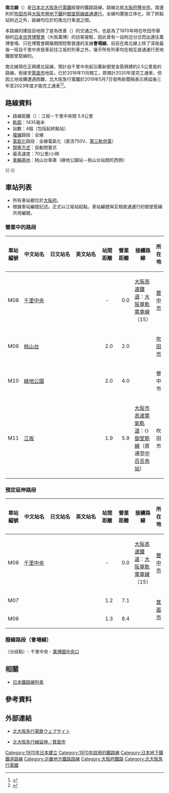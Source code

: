 {{NoteTA
|1=zh-tw:地下鐵;zh-hk:地鐵;zh-cn:地铁;
}}
{{Infobox 鐵道路線
|日文原名 = 南北線
|平假名 = なんぼくせん
|羅馬拼音 = Nanboku sen
|路線名稱 = [[file:Kitakyu-logo.svg|22px]] 南北線
|路線顏色 = #7e2355
|圖片 = Kita-Osaka Kyūkō Railway.JPG
|圖片大小 = 300px
|圖片說明 = 行駛於千里中央－桃山台之間路段的{{link-ja|北大阪急行電鐵8000型電力動車組|北大阪急行電鉄8000形電車|8000型}}列車
|所在地={{JPN}}<br>{{flag|大阪府}}[[吹田市|吹田市]]、[[豐中市|豐中市]]
|起點 = [[江坂站|江坂]]
|終點 = [[千里中央站|千里中央]]
|站數 = 4個
|路線記號 = {{車站編號s|#000080|#fff|M}}
|通車 = 1970年2月24日
|擁有者 = [[File:Kitakyu-logo.svg|22px]] [[北大阪急行電鐵|北大阪急行電鐵]]
|營運者 = [[File:Kitakyu-logo.svg|22px]] 北大阪急行電鐵
|車輛基地 = 桃山台車庫
|使用車輛 = 參見[[北大阪急行電鐵#車輛|北大阪急行電鐵#車輛]]一節
|路線距離 = 5.9公里
|軌距 = 1,435毫米（[[標準軌|標準軌]]）
|軌道數量 = [[複線鐵路|複線]]
|電氣化方式 = [[直流電|直流電]]750 [[伏特|V]] [[第三軌供電|第三軌供電]]
|閉塞方式 = 自動閉塞式
|保安裝置 = [[列車自動控制系統#WS-ATC_(WaysideSignal-ATC)|WS-ATC]]
|最高速度 = 70公里/小時
|路線圖 =  [[File:Kitaosakakyuko.png|300px]]] 
}}
{{南北線 (北大阪急行電鐵)RDT}}
'''南北線'''（{{jpn|j=南北線|hg=なんぼくせん|rm=Nanboku sen|f=y}}）是[[日本|日本]][[北大阪急行電鐵|北大阪急行電鐵]]經營的鐵路路線，路線北抵[[大阪府|大阪府]][[豐中市|豐中市]]{{ST|千里中央|1}}，南邊則於[[吹田市|吹田市]]{{ST|江坂|2}}與[[大阪市營地下鐵|大阪市營地下鐵]]的[[御堂筋線|御堂筋線]][[直通運行|直通運行]]。全線均實施立体化，除了終點站{{ST|千里中央}}附近之外，路線均位於{{link-ja|新御堂筋|新御堂筋}}的南北行車道之間。

本路線的建設目地除了是為改善{{link-ja|千里新市鎮|千里ニュータウン}}（{{lang|ja|千里ニュータウン}}）的交通之外，也是為了1970年時在吹田市舉辦的[[日本世界博覽會|日本世界博覽會]]（大阪萬博）的訪客接駁，因此曾有一自{{ST|江坂}}附近分岔而出連往萬博會場、只在博覽會開展期間短暫營運的支線'''會場線'''。目前在南北線上除了深夜最後一班自千里中央發車前往江坂的列車之外，幾乎所有列車均在{{ST|江坂}}相互直通運行至地鐵御堂筋線的{{ST|中百舌鳥|1}}。

南北線現在正興建北延線，預計自千里中央起沿著新御堂金筋興建約2.5公里長的路線，銜接至[[箕面市|箕面市]]{{link-ja|萱野 (箕面市)|萱野 (箕面市)|萱野}}地區，已於2016年11月開工，原預計2020年度完工通車，但因土地收購遭遇困難，北大阪急行電鐵於2019年5月7日發佈新聞稿表示將延後三年至2023年度才能完工通車<ref>{{Cite web |url=https://www.yomiuri.co.jp/economy/20190508-OYT1T50128/ |title=用地買収が難航、土中から壁…鉄道延伸３年延期 |access-date=2019-05-08 |archive-date=2019-05-08 |archive-url=https://web.archive.org/web/20190508021724/https://www.yomiuri.co.jp/economy/20190508-OYT1T50128/ |dead-url=yes }}</ref><ref>{{Cite web |url=http://www.kita-kyu.co.jp/upload/109.pdf |title=北大阪急行線延伸事業の開業目標の見直しについて |access-date=2019-05-08 |archive-date=2020-09-27 |archive-url=https://web.archive.org/web/20200927064459/https://www.kita-kyu.co.jp/upload/109.pdf |dead-url=no }}</ref>。

== 路線資料 ==
*路線距離（{{link-ja|營業距離|営業キロ}}）：江坂－千里中央間 5.9公里
*[[軌距|軌距]]：1435毫米
*站數：4個（包括起終點站）
*[[複線鐵路|複線]]路段：全線
*[[電氣化鐵路|電氣化]]路段：全線電氣化（直流750V、[[第三軌供電|第三軌供電]]）
*[[閉塞_(鐵路)|閉塞方式]]：自動閉塞式
*最高速度：70公里/小時
*[[車輛基地|車輛基地]]：桃山台車庫（綠地公園站－桃山台站間的西側）

{{-}}
== 車站列表 ==
* 所有車站都位於[[大阪府|大阪府]]。
* 根據車站編號記述。正式以江坂站起點。車站編號與互相直通運行的御堂筋線共用編號。
=== 營業中的路段 ===
<!-- 所在地は電話帳記載のものを基準とした。 -->
{| class="wikitable" rules="all"
|-
!style="width:2em;"|車站編號
!style="width:5em;"|中文站名
!style="width:5em;"|日文站名
!style="width:5em;"|英文站名
!style="width:2.5em;"|站間距離
!style="width:2.5em;"|營業距離
!接續路線
!所在地
|-style="border-top:solid 3px #7e2355;"
!M08
|[[千里中央站|千里中央]]
|{{lang|ja|千里中央}}
|{{lang|en|Senri-Chūō}}
|style="text-align:center;"|-
|style="text-align:right;"|0.0
|[[大阪高速鐵道|大阪高速鐵道]]：[[大阪單軌電車線|大阪單軌電車線]]（15）
|[[豐中市|豐中市]]
|-
!M09
|[[桃山台站|桃山台]]
|{{lang|ja|桃山台}}
|{{lang|en|Momoyamadai}}
|style="text-align:right;"|2.0
|style="text-align:right;"|2.0
| 
|[[吹田市|吹田市]]
|-
!M10
|[[綠地公園站|綠地公園]]
|{{lang|ja|緑地公園}}
|{{lang|en|Ryokuchi-Kōen}}
|style="text-align:right;"|2.0
|style="text-align:right;"|4.0
| 
|豐中市
|-
!M11
|[[江坂站|江坂]]
|{{lang|ja|江坂}}
|{{lang|en|Esaka}}
|style="text-align:right;"|1.9
|style="text-align:right;"|5.9
|[[大阪市高速電氣軌道|大阪市高速電氣軌道]]：[[File:Osaka_Metro_Midosuji_line_symbol.svg|15px]] [[御堂筋線|御堂筋線]]（直通至[[中百舌鳥站|中百舌鳥站]]）
|吹田市
|}

=== 預定延伸路段 ===
{| class="wikitable" rules="all"
|-
!style="width:2em;"|車站編號
!style="width:5em;"|中文站名
!style="width:5em;"|日文站名
!style="width:5em;"|英文站名
!style="width:2.5em;"|站間距離
!style="width:2.5em;"|營業距離
!接續路線
!所在地
|-style="border-top:solid 3px #7e2355;"
!M08
|[[千里中央站|千里中央]]
|{{lang|ja|千里中央}}
|{{lang|en|Senri-Chūō}}
|style="text-align:center;"|-
|style="text-align:right;"|0.0
|[[大阪高速鐵道|大阪高速鐵道]]：[[大阪單軌電車線|大阪單軌電車線]]（15）
|[[豐中市|豐中市]]
|-
!M07
|{{link-ja|箕面船場阪大前站|箕面船場阪大前駅|箕面船場阪大前}}
|{{lang|ja|箕面船場阪大前}}
|{{lang|en|Minō-Semba-Handaimae}} 
|style="text-align:right;"|1.2
|style="text-align:right;"|7.1
|
|rowspan="2"|[[箕面市|箕面市]]
|-
!M06
|{{link-ja|箕面萱野站|箕面萱野駅|箕面萱野}}
|{{lang|ja|箕面萱野}}
|{{lang|en|Minō-Kayano}}
|style="text-align:right;"|1.3
|style="text-align:right;"|8.4
|
|}

=== 廢線路段（會場線） ===
（分歧點）- 千里中央 - [[萬國博中央口站|萬博國中央口]]

== 相關 ==
*[[日本鐵路線列表|日本鐵路線列表]]
==參考資料 ==
{{reflist}}

==外部連結==
{{Commonscat|Kita-Osaka Kyuko Railway}}
* {{ja}} [http://www.kita-kyu.co.jp/ 北大阪急行電鉄ウェブサイト]{{Wayback|url=http://www.kita-kyu.co.jp/ |date=20140205063200 }}
* {{ja}} [https://web.archive.org/web/20130606171813/http://www.city.minoh.lg.jp/kitakyu/kitakyu-enshin.html 北大阪急行線延伸／箕面市]
{{日本的地下鐵系統}}
{{京阪神大眾運輸}}
{{御堂筋線·南北線}}
{{DEFAULTSORT:Nanboku Sen}}
{{Portal bar|日本|日本鐵路|大阪|鐵路|城市軌道交通}}
[[Category:1970年日本建立|Category:1970年日本建立]]
[[Category:1970年啟用的鐵路線|Category:1970年啟用的鐵路線]]
[[Category:日本地下鐵鐵道路線|Category:日本地下鐵鐵道路線]]
[[Category:近畿地方鐵路路線|Category:近畿地方鐵路路線]]
[[Category:大阪府鐵路|Category:大阪府鐵路]]
[[Category:北大阪急行電鐵|Category:北大阪急行電鐵]]